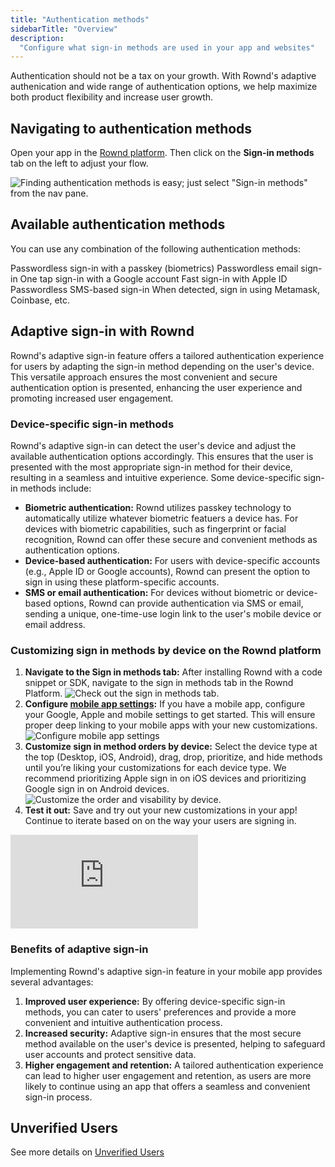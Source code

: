 ```yaml
---
title: "Authentication methods"
sidebarTitle: "Overview"
description:
  "Configure what sign-in methods are used in your app and websites"
---
```


Authentication should not be a tax on your growth. With Rownd's adaptive authenication and wide range of authentication options, we help maximize both product flexibility and increase user growth. 

## Navigating to authentication methods

Open your app in the [Rownd platform](https://app.rownd.io/applications). Then click on the **Sign-in methods** tab on the left to adjust your flow.

![Finding authentication methods is easy; just select "Sign-in methods" from the nav pane.](/images/Sign-in-methods-page.png)

## Available authentication methods

You can use any combination of the following authentication methods:

<CardGroup>
  <Card
    title="Passkey"
    icon="fingerprint"
    href="./passkeys">
    Passwordless sign-in with a passkey (biometrics)
  </Card>
  <Card
    title="Email"
    icon="envelope"
    href="./email">
    Passwordless email sign-in
  </Card>
  <Card
    title="Google account"
    icon="google"
    href="./google">
    One tap sign-in with a Google account
  </Card>
  <Card
    title="Apple ID"
    icon="apple"
    href="/configuration/mobile">
    Fast sign-in with Apple ID
  </Card>
  <Card
    title="Phone / SMS"
    icon="mobile-screen"
    href="./phone-sms">
    Passwordless SMS-based sign-in
  </Card>
  <Card
    title="Crypto-wallet"
    icon="wallet">
    When detected, sign in using Metamask, Coinbase, etc.
  </Card>
</CardGroup>

## Adaptive sign-in with Rownd

Rownd's adaptive sign-in feature offers a tailored authentication experience for users by adapting the sign-in method depending on the user's device. This versatile approach ensures the most convenient and secure authentication option is presented, enhancing the user experience and promoting increased user engagement.

### Device-specific sign-in methods

Rownd's adaptive sign-in can detect the user's device and adjust the available authentication options accordingly. This ensures that the user is presented with the most appropriate sign-in method for their device, resulting in a seamless and intuitive experience. Some device-specific sign-in methods include:

- **Biometric authentication:** Rownd utilizes passkey technology to automatically utilize whatever biometric featuers a device has. For devices with biometric capabilities, such as fingerprint or facial recognition, Rownd can offer these secure and convenient methods as authentication options.
- **Device-based authentication:** For users with device-specific accounts (e.g., Apple ID or Google accounts), Rownd can present the option to sign in using these platform-specific accounts.
- **SMS or email authentication:** For devices without biometric or device-based options, Rownd can provide authentication via SMS or email, sending a unique, one-time-use login link to the user's mobile device or email address.

### Customizing sign in methods by device on the Rownd platform 
1. **Navigate to the Sign in methods tab:** After installing Rownd with a code snippet or SDK, navigate to the sign in methods tab in the Rownd Platform.
![Check out the sign in methods tab.](/images/Sign-in-methods-page.png)
2. **Configure [mobile app settings](configuration/mobile.mdx):** If you have a mobile app, configure your Google, Apple and mobile settings to get started. This will ensure proper deep linking to your mobile apps with your new customizations.
![Configure mobile app settings](/images/Mobile-app-settings2.png)
3. **Customize sign in method orders by device:** Select the device type at the top (Desktop, iOS, Android), drag, drop, prioritize, and hide methods until you’re liking your customizations for each device type. We recommend prioritizing Apple sign in on iOS devices and prioritizing Google sign in on Android devices.
![Customize the order and visability by device.](/images/iOS-customize-sign-in-method.png)
4. **Test it out:** Save and try out your new customizations in your app! Continue to iterate based on on the way your users are signing in.

<div style={{ position: "relative", paddingBottom: "54.60060667340748%", height: 0 }}>
  <iframe
    src="https://www.loom.com/embed/3bd720b73a3443e9ad9fdfa6269f3914"
    frameborder="0"
    webkitallowfullscreen
    mozallowfullscreen
    allowfullscreen
    style={{ position: "absolute", top: 0, left: 0, width: "100%", height: "100%" }}
  ></iframe>
</div>

### Benefits of adaptive sign-in

Implementing Rownd's adaptive sign-in feature in your mobile app provides several advantages:

1. **Improved user experience:** By offering device-specific sign-in methods, you can cater to users' preferences and provide a more convenient and intuitive authentication process.
2. **Increased security:** Adaptive sign-in ensures that the most secure method available on the user's device is presented, helping to safeguard user accounts and protect sensitive data.
3. **Higher engagement and retention:** A tailored authentication experience can lead to higher user engagement and retention, as users are more likely to continue using an app that offers a seamless and convenient sign-in process.

## Unverified Users

<Snippet file="unverified-users-description.mdx" />

See more details on [Unverified Users](/configuration/authentication-methods/unverified)